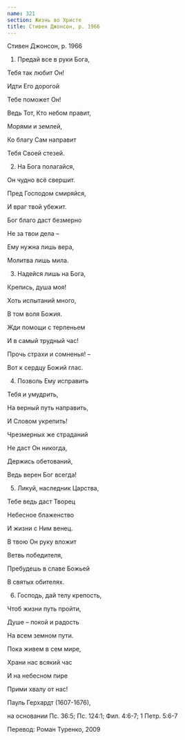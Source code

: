 ```yaml
---
name: 321
section: Жизнь во Христе
title: Стивен Джонсон, р. 1966
---
```

Стивен Джонсон, р. 1966


1. Предай все в руки Бога,

Тебя так любит Он!

Идти Его дорогой

Тебе поможет Он!

Ведь Тот, Кто небом правит,

Морями и землей,

Ко благу Сам направит

Тебя Своей стезей.


2. На Бога полагайся,

Он чудно всё свершит.

Пред Господом смиряйся,

И враг твой убежит.

Бог благо даст безмерно

Не за твои дела –

Ему нужна лишь вера,

Молитва лишь мила.


3. Надейся лишь на Бога,

Крепись, душа моя!

Хоть испытаний много,

В том воля Божия.

Жди помощи с терпеньем

И в самый трудный час!

Прочь страхи и сомненья! –

Вот к сердцу Божий глас.


4. Позволь Ему исправить

Тебя и умудрить,

На верный путь направить,

И Словом укрепить!

Чрезмерных же страданий

Не даст Он никогда,

Держись обетований,

Ведь верен Бог всегда!


5. Ликуй, наследник Царства,

Тебе ведь даст Творец

Небесное блаженство

И жизни с Ним венец.

В твою Он руку вложит

Ветвь победителя,

Пребудешь в славе Божьей

В святых обителях.


6. Господь, дай телу крепость,

Чтоб жизни путь пройти,

Душе – покой и радость

На всем земном пути.

Пока живем в сем мире,

Храни нас всякий час

И на небесном пире

Прими хвалу от нас!


Пауль Герхардт (1607-1676),

на основании Пс. 36:5; Пс. 124:1; Фил. 4:6-7; 1 Петр. 5:6-7

Перевод: Роман Туренко, 2009